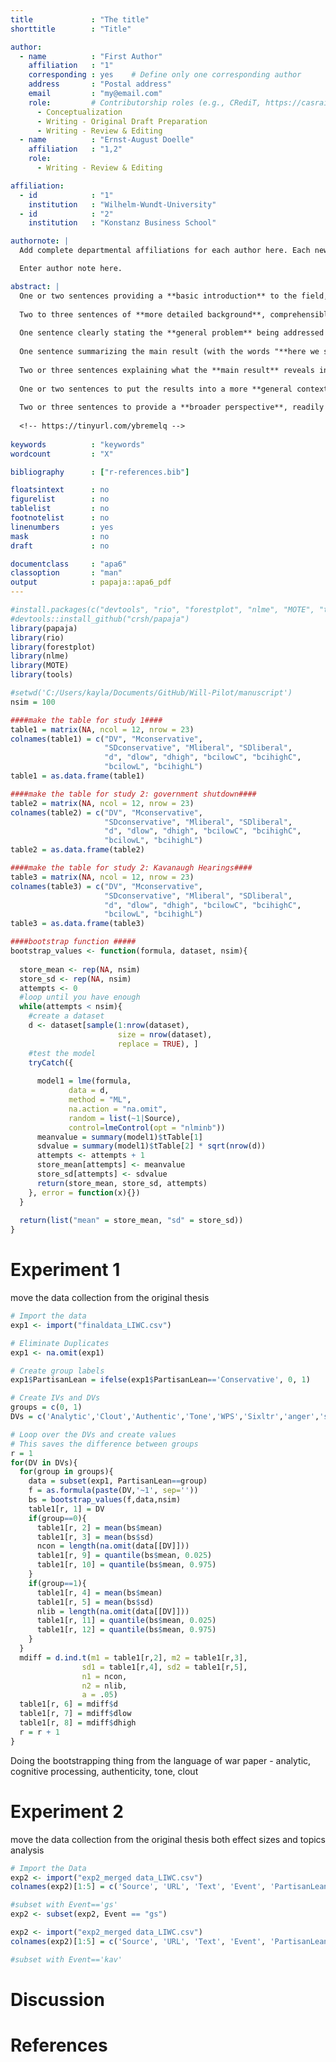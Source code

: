 ```yaml
---
title             : "The title"
shorttitle        : "Title"

author: 
  - name          : "First Author"
    affiliation   : "1"
    corresponding : yes    # Define only one corresponding author
    address       : "Postal address"
    email         : "my@email.com"
    role:         # Contributorship roles (e.g., CRediT, https://casrai.org/credit/)
      - Conceptualization
      - Writing - Original Draft Preparation
      - Writing - Review & Editing
  - name          : "Ernst-August Doelle"
    affiliation   : "1,2"
    role:
      - Writing - Review & Editing

affiliation:
  - id            : "1"
    institution   : "Wilhelm-Wundt-University"
  - id            : "2"
    institution   : "Konstanz Business School"

authornote: |
  Add complete departmental affiliations for each author here. Each new line herein must be indented, like this line.

  Enter author note here.

abstract: |
  One or two sentences providing a **basic introduction** to the field,  comprehensible to a scientist in any discipline.
  
  Two to three sentences of **more detailed background**, comprehensible  to scientists in related disciplines.
  
  One sentence clearly stating the **general problem** being addressed by  this particular study.
  
  One sentence summarizing the main result (with the words "**here we show**" or their equivalent).
  
  Two or three sentences explaining what the **main result** reveals in direct comparison to what was thought to be the case previously, or how the  main result adds to previous knowledge.
  
  One or two sentences to put the results into a more **general context**.
  
  Two or three sentences to provide a **broader perspective**, readily comprehensible to a scientist in any discipline.
  
  <!-- https://tinyurl.com/ybremelq -->
  
keywords          : "keywords"
wordcount         : "X"

bibliography      : ["r-references.bib"]

floatsintext      : no
figurelist        : no
tablelist         : no
footnotelist      : no
linenumbers       : yes
mask              : no
draft             : no

documentclass     : "apa6"
classoption       : "man"
output            : papaja::apa6_pdf
---
```


```r
#install.packages(c("devtools", "rio", "forestplot", "nlme", "MOTE", "tools"))
#devtools::install_github("crsh/papaja")
library(papaja) 
library(rio)
library(forestplot)
library(nlme)
library(MOTE)
library(tools)

#setwd('C:/Users/kayla/Documents/GitHub/Will-Pilot/manuscript')
nsim = 100

####make the table for study 1####
table1 = matrix(NA, ncol = 12, nrow = 23)
colnames(table1) = c("DV", "Mconservative", 
                     "SDconservative", "Mliberal", "SDliberal", 
                     "d", "dlow", "dhigh", "bcilowC", "bcihighC", 
                     "bcilowL", "bcihighL")
table1 = as.data.frame(table1)

####make the table for study 2: government shutdown####
table2 = matrix(NA, ncol = 12, nrow = 23)
colnames(table2) = c("DV", "Mconservative", 
                     "SDconservative", "Mliberal", "SDliberal", 
                     "d", "dlow", "dhigh", "bcilowC", "bcihighC", 
                     "bcilowL", "bcihighL")
table2 = as.data.frame(table2)

####make the table for study 2: Kavanaugh Hearings####
table3 = matrix(NA, ncol = 12, nrow = 23)
colnames(table3) = c("DV", "Mconservative", 
                     "SDconservative", "Mliberal", "SDliberal", 
                     "d", "dlow", "dhigh", "bcilowC", "bcihighC", 
                     "bcilowL", "bcihighL")
table3 = as.data.frame(table3)
```

```r
####bootstrap function #####
bootstrap_values <- function(formula, dataset, nsim){
  
  store_mean <- rep(NA, nsim)
  store_sd <- rep(NA, nsim)  
  attempts <- 0
  #loop until you have enough
  while(attempts < nsim){
    #create a dataset
    d <- dataset[sample(1:nrow(dataset), 
                        size = nrow(dataset),
                        replace = TRUE), ]
    #test the model
    tryCatch({
    
      model1 = lme(formula, 
             data = d, 
             method = "ML", 
             na.action = "na.omit",
             random = list(~1|Source),
             control=lmeControl(opt = "nlminb")) 
      meanvalue = summary(model1)$tTable[1]
      sdvalue = summary(model1)$tTable[2] * sqrt(nrow(d))
      attempts <- attempts + 1
      store_mean[attempts] <- meanvalue
      store_sd[attempts] <- sdvalue
      return(store_mean, store_sd, attempts)
    }, error = function(x){})
  }
  
  return(list("mean" = store_mean, "sd" = store_sd))
}

```

# Experiment 1

move the data collection from the original thesis


```r
# Import the data
exp1 <- import("finaldata_LIWC.csv")

# Eliminate Duplicates
exp1 <- na.omit(exp1)

# Create group labels
exp1$PartisanLean = ifelse(exp1$PartisanLean=='Conservative', 0, 1)

# Create IVs and DVs
groups = c(0, 1)
DVs = c('Analytic','Clout','Authentic','Tone','WPS','Sixltr','anger','social','family','female','male','cogproc','affiliation','achieve','power','reward','risk','focuspast','focuspresent','focusfuture','money','relig','death')

# Loop over the DVs and create values 
# This saves the difference between groups
r = 1
for(DV in DVs){
  for(group in groups){
    data = subset(exp1, PartisanLean==group)
    f = as.formula(paste(DV,'~1', sep=''))
    bs = bootstrap_values(f,data,nsim)
    table1[r, 1] = DV
    if(group==0){
      table1[r, 2] = mean(bs$mean)
      table1[r, 3] = mean(bs$sd)
      ncon = length(na.omit(data[[DV]]))
      table1[r, 9] = quantile(bs$mean, 0.025)
      table1[r, 10] = quantile(bs$mean, 0.975)
    }
    if(group==1){
      table1[r, 4] = mean(bs$mean)
      table1[r, 5] = mean(bs$sd)
      nlib = length(na.omit(data[[DV]]))
      table1[r, 11] = quantile(bs$mean, 0.025)
      table1[r, 12] = quantile(bs$mean, 0.975)
    }
  }
  mdiff = d.ind.t(m1 = table1[r,2], m2 = table1[r,3], 
                sd1 = table1[r,4], sd2 = table1[r,5],
                n1 = ncon, 
                n2 = nlib, 
                a = .05)
  table1[r, 6] = mdiff$d
  table1[r, 7] = mdiff$dlow
  table1[r, 8] = mdiff$dhigh
  r = r + 1
}
```

Doing the bootstrapping thing from the language of war paper
- analytic, cognitive processing, authenticity, tone, clout

# Experiment 2

move the data collection from the original thesis
both effect sizes and topics analysis 

```r
# Import the Data
exp2 <- import("exp2_merged data_LIWC.csv")
colnames(exp2)[1:5] = c('Source', 'URL', 'Text', 'Event', 'PartisanLean')

#subset with Event=='gs'
exp2 <- subset(exp2, Event == "gs")
```

```r
exp2 <- import("exp2_merged data_LIWC.csv")
colnames(exp2)[1:5] = c('Source', 'URL', 'Text', 'Event', 'PartisanLean')

#subset with Event=='kav'

```


# Discussion


\newpage

# References

\begingroup
\setlength{\parindent}{-0.5in}
\setlength{\leftskip}{0.5in}

<div id="refs" custom-style="Bibliography"></div>
\endgroup
